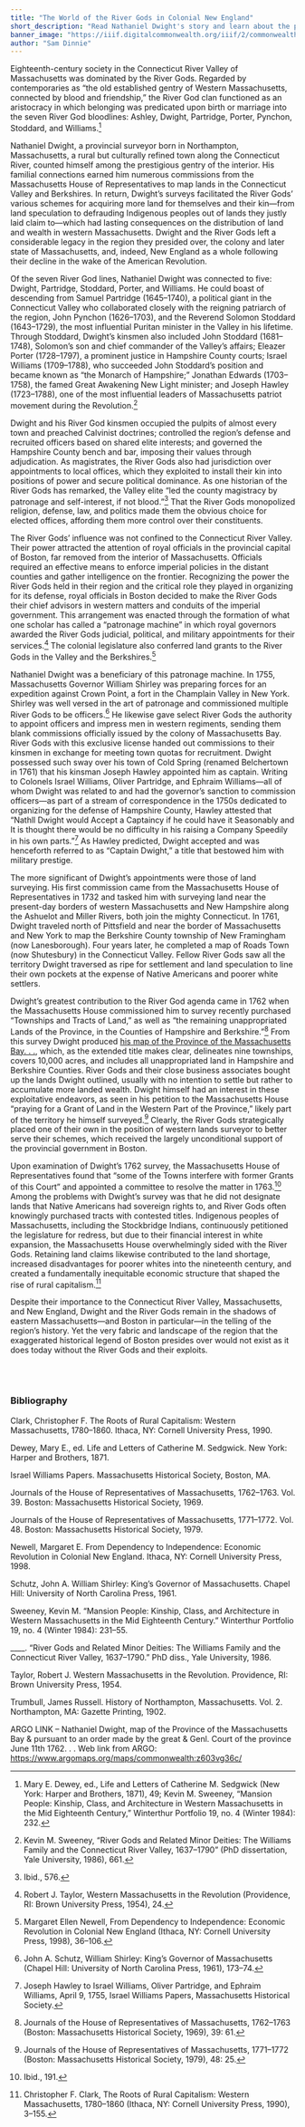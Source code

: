 ```yaml
---
title: "The World of the River Gods in Colonial New England"
short_description: "Read Nathaniel Dwight's story and learn about the political power and influence of the River Gods"
banner_image: "https://iiif.digitalcommonwealth.org/iiif/2/commonwealth:6108vt051/351,1559,2140,1585/pct:50/0/default.jpg"
author: "Sam Dinnie"
---
```


Eighteenth-century society in the Connecticut River Valley of Massachusetts was dominated by the River Gods. Regarded by contemporaries as “the old established gentry of Western Massachusetts, connected by blood and friendship,” the River God clan functioned as an aristocracy in which belonging was predicated upon birth or marriage into the seven River God bloodlines: Ashley, Dwight, Partridge, Porter, Pynchon, Stoddard, and Williams.[^1]<br/>

Nathaniel Dwight, a provincial surveyor born in Northampton, Massachusetts, a rural but culturally refined town along the Connecticut River, counted himself among the prestigious gentry of the interior. His familial connections earned him numerous commissions from the Massachusetts House of Representatives to map lands in the Connecticut Valley and Berkshires. In return, Dwight’s surveys facilitated the River Gods’ various schemes for acquiring more land for themselves and their kin—from land speculation to defrauding Indigenous peoples out of lands they justly laid claim to—which had lasting consequences on the distribution of land and wealth in western Massachusetts. Dwight and the River Gods left a considerable legacy in the region they presided over, the colony and later state of Massachusetts, and, indeed, New England as a whole following their decline in the wake of the American Revolution.<br/>

Of the seven River God lines, Nathaniel Dwight was connected to five: Dwight, Partridge, Stoddard, Porter, and Williams. He could boast of descending from Samuel Partridge (1645–1740), a political giant in the Connecticut Valley who collaborated closely with the reigning patriarch of the region, John Pynchon (1626–1703), and the Reverend Solomon Stoddard (1643–1729), the most influential Puritan minister in the Valley in his lifetime. Through Stoddard, Dwight’s kinsmen also included John Stoddard (1681–1748), Solomon’s son and chief commander of the Valley’s affairs; Eleazer Porter (1728–1797), a prominent justice in Hampshire County courts; Israel Williams (1709–1788), who succeeded John Stoddard’s position and became known as “the Monarch of Hampshire;” Jonathan Edwards (1703–1758), the famed Great Awakening New Light minister; and Joseph Hawley (1723–1788), one of the most influential leaders of Massachusetts patriot movement during the Revolution.[^2]<br/>

Dwight and his River God kinsmen occupied the pulpits of almost every town and preached Calvinist doctrines; controlled the region’s defense and recruited officers based on shared elite interests; and governed the Hampshire County bench and bar, imposing their values through adjudication. As magistrates, the River Gods also had jurisdiction over appointments to local offices, which they exploited to install their kin into positions of power and secure political dominance. As one historian of the River Gods has remarked, the Valley elite “led the county magistracy by patronage and self-interest, if not blood.”[^3] That the River Gods monopolized religion, defense, law, and politics made them the obvious choice for elected offices, affording them more control over their constituents.<br/>

The River Gods’ influence was not confined to the Connecticut River Valley. Their power attracted the attention of royal officials in the provincial capital of Boston, far removed from the interior of Massachusetts. Officials required an effective means to enforce imperial policies in the distant counties and gather intelligence on the frontier. Recognizing the power the River Gods held in their region and the critical role they played in organizing for its defense, royal officials in Boston decided to make the River Gods their chief advisors in western matters and conduits of the imperial government. This arrangement was enacted through the formation of what one scholar has called a “patronage machine” in which royal governors awarded the River Gods judicial, political, and military appointments for their services.[^4] The colonial legislature also conferred land grants to the River Gods in the Valley and the Berkshires.[^5]<br/>

Nathaniel Dwight was a beneficiary of this patronage machine. In 1755, Massachusetts Governor William Shirley was preparing forces for an expedition against Crown Point, a fort in the Champlain Valley in New York. Shirley was well versed in the art of patronage and commissioned multiple River Gods to be officers.[^6] He likewise gave select River Gods the authority to appoint officers and impress men in western regiments, sending them blank commissions officially issued by the colony of Massachusetts Bay. River Gods with this exclusive license handed out commissions to their kinsmen in exchange for meeting town quotas for recruitment. Dwight possessed such sway over his town of Cold Spring (renamed Belchertown in 1761) that his kinsman Joseph Hawley appointed him as captain. Writing to Colonels Israel Williams, Oliver Partridge, and Ephraim Williams—all of whom Dwight was related to and had the governor’s sanction to commission officers—as part of a stream of correspondence in the 1750s dedicated to organizing for the defense of Hampshire County, Hawley attested that “Nathll Dwight would Accept a Captaincy if he could have it Seasonably and It is thought there would be no difficulty in his raising a Company Speedily in his own parts.”[^7] As Hawley predicted, Dwight accepted and was henceforth referred to as “Captain Dwight,” a title that bestowed him with military prestige.<br/>

The more significant of Dwight’s appointments were those of land surveying. His first commission came from the Massachusetts House of Representatives in 1732 and tasked him with surveying land near the present-day borders of western Massachusetts and New Hampshire along the Ashuelot and Miller Rivers, both join the mighty Connecticut. In 1761, Dwight traveled north of Pittsfield and near the border of Massachusetts and New York to map the Berkshire County township of New Framingham (now Lanesborough). Four years later, he completed a map of Roads Town (now Shutesbury) in the Connecticut Valley. Fellow River Gods saw all the territory Dwight traversed as ripe for settlement and land speculation to line their own pockets at the expense of Native Americans and poorer white settlers.<br/>

Dwight’s greatest contribution to the River God agenda came in 1762 when the Massachusetts House commissioned him to survey recently purchased “Townships and Tracts of Land,” as well as “the remaining unappropriated Lands of the Province, in the Counties of Hampshire and Berkshire.”[^8] From this survey Dwight produced [his map of the Province of the Massachusetts Bay. . .](/maps/commonwealth:z603vg36c), which, as the extended title makes clear, delineates nine townships, covers 10,000 acres, and includes all unappropriated land in Hampshire and Berkshire Counties. River Gods and their close business associates bought up the lands Dwight outlined, usually with no intention to settle but rather to accumulate more landed wealth. Dwight himself had an interest in these exploitative endeavors, as seen in his petition to the Massachusetts House “praying for a Grant of Land in the Western Part of the Province,” likely part of the territory he himself surveyed.[^9] Clearly, the River Gods strategically placed one of their own in the position of western lands surveyor to better serve their schemes, which received the largely unconditional support of the provincial government in Boston.<br/>

Upon examination of Dwight’s 1762 survey, the Massachusetts House of Representatives found that “some of the Towns interfere with former Grants of this Court” and appointed a committee to resolve the matter in 1763.[^10] Among the problems with Dwight’s survey was that he did not designate lands that Native Americans had sovereign rights to, and River Gods often knowingly purchased tracts with contested titles. Indigenous peoples of Massachusetts, including the Stockbridge Indians, continuously petitioned the legislature for redress, but due to their financial interest in white expansion, the Massachusetts House overwhelmingly sided with the River Gods. Retaining land claims likewise contributed to the land shortage, increased disadvantages for poorer whites into the nineteenth century, and created a fundamentally inequitable economic structure that shaped the rise of rural capitalism.[^11]<br/>

Despite their importance to the Connecticut River Valley, Massachusetts, and New England, Dwight and the River Gods remain in the shadows of eastern Massachusetts—and Boston in particular—in the telling of the region’s history. Yet the very fabric and landscape of the region that the exaggerated historical legend of Boston presides over would not exist as it does today without the River Gods and their exploits.

<br/><br/>

[^1]: Mary E. Dewey, ed., Life and Letters of Catherine M. Sedgwick (New York: Harper and Brothers, 1871), 49; Kevin M. Sweeney, “Mansion People: Kinship, Class, and Architecture in Western Massachusetts in the Mid Eighteenth Century,” Winterthur Portfolio 19, no. 4 (Winter 1984): 232.

[^2]: Kevin M. Sweeney, “River Gods and Related Minor Deities: The Williams Family and the Connecticut River Valley, 1637–1790” (PhD dissertation, Yale University, 1986), 661.

[^3]: Ibid., 576.

[^4]: Robert J. Taylor, Western Massachusetts in the Revolution (Providence, RI: Brown University Press, 1954), 24.

[^5]: Margaret Ellen Newell, From Dependency to Independence: Economic Revolution in Colonial New England (Ithaca, NY: Cornell University Press, 1998), 36–106.

[^6]: John A. Schutz, William Shirley: King’s Governor of Massachusetts (Chapel Hill: University of North Carolina Press, 1961), 173–74.

[^7]: Joseph Hawley to Israel Williams, Oliver Partridge, and Ephraim Williams, April 9, 1755, Israel Williams Papers, Massachusetts Historical Society.

[^8]: Journals of the House of Representatives of Massachusetts, 1762–1763 (Boston: Massachusetts Historical Society, 1969), 39: 61.

[^9]: Journals of the House of Representatives of Massachusetts, 1771–1772 (Boston: Massachusetts Historical Society, 1979), 48: 25.

[^10]: Ibid., 191.

[^11]: Christopher F. Clark, The Roots of Rural Capitalism: Western Massachusetts, 1780–1860 (Ithaca, NY: Cornell University Press, 1990), 3–155.

### Bibliography

Clark, Christopher F. The Roots of Rural Capitalism: Western Massachusetts, 1780–1860. Ithaca, NY: Cornell University Press, 1990.

Dewey, Mary E., ed. Life and Letters of Catherine M. Sedgwick. New York: Harper and Brothers, 1871.

Israel Williams Papers. Massachusetts Historical Society, Boston, MA.

Journals of the House of Representatives of Massachusetts, 1762–1763. Vol. 39. Boston: Massachusetts Historical Society, 1969.

Journals of the House of Representatives of Massachusetts, 1771–1772. Vol. 48. Boston: Massachusetts Historical Society, 1979.

Newell, Margaret E. From Dependency to Independence: Economic Revolution in Colonial New England. Ithaca, NY: Cornell University Press, 1998.

Schutz, John A. William Shirley: King’s Governor of Massachusetts. Chapel Hill: University of North Carolina Press, 1961.

Sweeney, Kevin M. “Mansion People: Kinship, Class, and Architecture in Western Massachusetts in the Mid Eighteenth Century.” Winterthur Portfolio 19, no. 4 (Winter 1984): 231–55.

____. “River Gods and Related Minor Deities: The Williams Family and the Connecticut River Valley, 1637–1790.” PhD diss., Yale University, 1986.

Taylor, Robert J. Western Massachusetts in the Revolution. Providence, RI: Brown University Press, 1954.

Trumbull, James Russell. History of Northampton, Massachusetts. Vol. 2. Northampton, MA: Gazette Printing, 1902.

ARGO LINK
– Nathaniel Dwight, map of the Province of the Massachusetts Bay & pursuant to an order made
by the great & Genl. Court of the province June 11th 1762. . .
Web link from ARGO:
https://www.argomaps.org/maps/commonwealth:z603vg36c/
